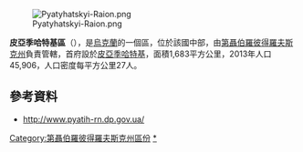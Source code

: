 [[Image:Pyatyhatskyi-Raion.png|right]]

{{Coord|48|25|N|33|43|E|display=title}}

'''皮亞季哈特基區'''（{{lang-uk|П'ятихатський район}}），是[[烏克蘭|烏克蘭]]的一個區，位於該國中部，由[[第聶伯羅彼得羅夫斯克州|第聶伯羅彼得羅夫斯克州]]負責管轄，首府設於[[皮亞季哈特基|皮亞季哈特基]]，面積1,683平方公里，2013年人口45,906，人口密度每平方公里27人。

==參考資料==
* http://www.pyatih-rn.dp.gov.ua/ {{Wayback|url=http://www.pyatih-rn.dp.gov.ua/ |date=20151226212101 }}

{{DEFAULTSORT:П'ятихатський район}}
[[Category:第聶伯羅彼得羅夫斯克州區份|Category:第聶伯羅彼得羅夫斯克州區份]]
[[Category:皮亞季哈特基區|*]]

{{Dnipropetrovsk-geo-stub}}